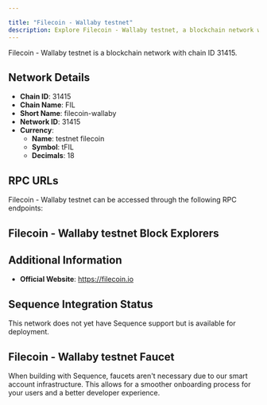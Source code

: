 ```yaml
---

title: "Filecoin - Wallaby testnet"
description: Explore Filecoin - Wallaby testnet, a blockchain network with chain ID 31415. Learn about its native currency, testnet filecoin, and how to interact with the network.
---
```




Filecoin - Wallaby testnet is a blockchain network with chain ID 31415.

## Network Details

- **Chain ID**: 31415
- **Chain Name**: FIL
- **Short Name**: filecoin-wallaby
- **Network ID**: 31415
- **Currency**: 
  - **Name**: testnet filecoin
  - **Symbol**: tFIL
  - **Decimals**: 18

## RPC URLs

Filecoin - Wallaby testnet can be accessed through the following RPC endpoints:



## Filecoin - Wallaby testnet Block Explorers



## Additional Information

- **Official Website**: https://filecoin.io

## Sequence Integration Status

This network does not yet have Sequence support but is available for deployment.

## Filecoin - Wallaby testnet Faucet

When building with Sequence, faucets aren't necessary due to our smart account infrastructure. This allows for a smoother onboarding process for your users and a better developer experience.
